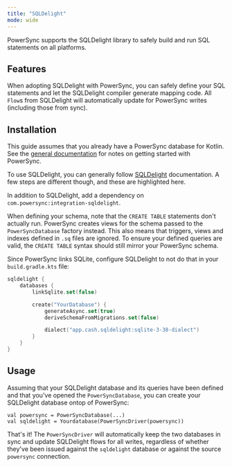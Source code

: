 ```yaml
---
title: "SQLDelight"
mode: wide
---
```


PowerSync supports the SQLDelight library to safely build and run SQL statements on all platforms.

<Card
  title="Maven: com.powersync:integration-sqldelight"
  icon="/logo/maven.svg"
  href="https://central.sonatype.com/artifact/com.powersync/integration-sqldelight"
  horizontal
/>

## Features

When adopting SQLDelight with PowerSync, you can safely define your SQL statements and let
the SQLDelight compiler generate mapping code.
All `Flow`s from SQLDelight will automatically update for PowerSync writes (including those from
sync).

## Installation

This guide assumes that you already have a PowerSync database for Kotlin.
See the [general documentation](/client-sdk-references/kotlin-multiplatform) for notes on getting
started with PowerSync.

To use SQLDelight, you can generally follow [SQLDelight](https://sqldelight.github.io/sqldelight/2.1.0/multiplatform_sqlite/) documentation.
A few steps are different though, and these are highlighted here.

In addition to SQLDelight, add a dependency on `com.powersync:integration-sqldelight`.

When defining your schema, note that the `CREATE TABLE` statements don't actually run. PowerSync creates views
for the schema passed to the `PowerSyncDatabase` factory instead. This also means that triggers, views and indexes
defined in `.sq` files are ignored.
To ensure your defined queries are valid, the `CREATE TABLE` syntax should still mirror your PowerSync schema.

Since PowerSync links SQLite, configure SQLDelight to not do that in your `build.gradle.kts` file:

```Kotlin
sqldelight {
    databases {
        linkSqlite.set(false)

        create("YourDatabase") {
            generateAsync.set(true)
            deriveSchemaFromMigrations.set(false)

            dialect("app.cash.sqldelight:sqlite-3-38-dialect")
        }
    }
}
```

## Usage

Assuming that your SQLDelight database and its queries have been defined and that you've opened the `PowerSyncDatabase`,
you can create your SQLDelight database ontop of PowerSync:

```
val powersync = PowerSyncDatabase(...)
val sqldelight = Yourdatabase(PowerSyncDriver(powersync))
```

That's it! The `PowerSyncDriver` will automatically keep the two databases in sync and update SQLDelight flows
for all writes, regardless of whether they've been issued against the `sqldelight` database or against the source
`powersync` connection.

